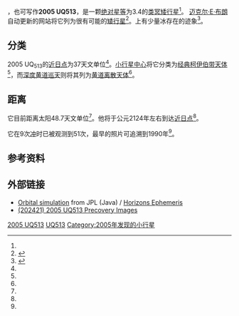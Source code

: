 {{Infobox Planet
| width = 25em
| bgcolour = #FFFFC0
| name = {{mp|(202421) 2005 UQ|513}}
| symbol =
| image =
| caption =
| discovery = yes
| discovery_ref = <ref name="MPEC2007-R02">{{Cite web
  |title=MPEC 2007-R02 : 2003 UY413, 2003 UZ413, 2004 NT33, 2005 CA79, 2005 CB79, 2005 UQ513
  |publisher=IAU Minor Planet Center
  |date=2007-09-01
  |url=http://adsabs.harvard.edu/abs/2007MPEC....R...02B
  |accessdate=2009-08-26
  |archive-date=2012-07-12
  |archive-url=https://www.webcitation.org/696RcMziV?url=http://adsabs.harvard.edu/abs/2007MPEC....R...02B
  |dead-url=no
  }}</ref>
| discoverer = [[迈克尔·E·布朗|迈克尔·E·布朗]]<br>[[大卫·拉比诺维茨|大卫·拉比诺维茨]]<br>[[查德·特鲁希略|查德·特鲁希略]]
| discovered = 2005年10月21日<ref name=jpldata/>
| mp_name = {{mp|(202421) 2005 UQ|513}}
| mp_category = [[经典柯伊伯带天体|经典柯伊伯带天体]]（[[小行星中心|小行星中心]]）<ref name="MPEC2010-S44">{{Cite web
  |title=MPEC 2010-S44 : DISTANT MINOR PLANETS (2010 OCT. 11.0 TT)
  |publisher=IAU Minor Planet Center
  |date=2010-09-25
  |url=http://minorplanetcenter.org/mpec/K10/K10S44.html
  |accessdate=2011-01-26
  |archive-date=2016-03-04
  |archive-url=https://web.archive.org/web/20160304035356/http://minorplanetcenter.org/mpec/K10/K10S44.html
  |dead-url=no
  }}</ref><br>[[黄道离散天体|黄道离散天体]]（[[深度黄道巡天|深度黄道巡天]]）<ref name="Buie">{{Cite web
 |author=[[Marc_W._Buie|Marc W. Buie]]
 |date=2010/10/11 using 57 observations
 |title=Orbit Fit and Astrometric record for 202421
 |publisher=SwRI (Space Science Department)
 |url=http://www.boulder.swri.edu/~buie/kbo/astrom/202421.html
 |accessdate=2009-03-12
 |archive-date=2012-07-12
 |archive-url=https://www.webcitation.org/696RY2dGj?url=http://www.boulder.swri.edu/~buie/kbo/astrom/202421.html
 |dead-url=no
 }}</ref>
| orbit_ref = <ref name="jpldata">{{Cite web
  |date=2010-10-11|title=JPL Small-Body Database Browser: (2005 UQ513)
  |url=http://ssd.jpl.nasa.gov/sbdb.cgi?sstr=2005UQ513
  |accessdate=2008-07-31
  |archive-date=2012-07-12
  |archive-url=https://www.webcitation.org/696RYVU04?url=http://ssd.jpl.nasa.gov/sbdb.cgi?sstr=2005UQ513
  |dead-url=no
  }}</ref>
| epoch = 2008年5月14日
| aphelion = 49.63 [[天文单位|AU]] (Q)
| perihelion = 37.00 AU (q)
| semimajor = 43.31 AU (a)
| eccentricity = 0.145
| period = 285.12 [[儒略年|yr]]
| avg_speed =
| inclination = 25.69[[角度|°]]
| asc_node = 307.61°
| mean_anomaly = 213.54° (M)
| arg_peri = 222.39°
| satellites =
| physical_characteristics = yes
| dimensions = 550–1240 km<ref name="jpldata"/><ref name="h">{{Cite web
  |title=Absolute Magnitude (H)
  |publisher=NASA/JPL
  |url=http://neo.jpl.nasa.gov/glossary/h.html
  |accessdate=2008-07-31
  |archive-date=2008-05-14
  |archive-url=https://web.archive.org/web/20080514172155/http://neo.jpl.nasa.gov/glossary/h.html
  |dead-url=no
  }}</ref><br>925 km<ref name="bruton">{{Cite web
 |title=Conversion of Absolute Magnitude to Diameter for Minor Planets 
 |publisher=Department of Physics & Astronomy (Stephen F. Austin State University) 
 |author=Dan Bruton 
 |url=http://www.physics.sfasu.edu/astro/asteroids/sizemagnitude.html 
 |accessdate=2008-12-09 
 |deadurl=yes 
 |archiveurl=https://web.archive.org/web/20131203001858/http://www.physics.sfasu.edu/astro/asteroids/sizemagnitude.html 
 |archivedate=2013-12-03 
}}</ref><ref>Assuming an albedo of 0.09</ref><br>838 km<ref name="johnston">{{Cite web
  |date=2008-08-22
  |title=List of Known Trans-Neptunian Objects
  |publisher=Johnston's Archive
  |author=Wm. Robert Johnston
  |url=http://www.johnstonsarchive.net/astro/tnoslist.html
  |accessdate=2008-12-08
  |archive-date=2011-02-05
  |archive-url=https://web.archive.org/web/20110205000313/http://johnstonsarchive.net/astro/tnoslist.html
  |dead-url=no
  }}</ref><br>513 km<ref name="mn">{{Cite web
 |date=2007-09-01
 |title=if H=4.1 ~513 km;assumed albedo=0.15?
 |publisher=Major News About Minor Objects
 |url=http://www.hohmanntransfer.com/mn/07/07244_0901.htm
 |accessdate=2009-03-26
 |archive-date=2012-07-12
 |archive-url=https://www.webcitation.org/696Rb7m2Q?url=http://www.hohmanntransfer.com/mn/07/07244_0901.htm
 |dead-url=no
 }}</ref>
| mass =
| density =
| surface_grav =
| escape_velocity =
| sidereal_day =
| axial_tilt =
| pole_ecliptic_lat =
| pole_ecliptic_lon =
| albedo =
| spectral_type =
| magnitude = 20.8<ref name="AstDys">{{Cite web
  |title=AstDys (202421) 2005UQ513 Ephemerides
  |publisher=Department of Mathematics, University of Pisa, Italy
  |url=http://hamilton.dm.unipi.it/astdys/index.php?pc=1.1.3.0&n=2002AW197
  |accessdate=2009-03-16
  |archive-url=https://web.archive.org/web/20110526232326/http://hamilton.dm.unipi.it/astdys/index.php?pc=1.1.3.0&n=2002AW197
  |archive-date=2011-05-26
  |dead-url=yes
  }}</ref>
| abs_magnitude = 3.4<ref name="jpldata"/>
}}

'''{{mp|(202421) 2005 UQ|513}}'''，也可写作'''2005 UQ513'''，是一颗[[绝对星等|绝对星等]]为3.4的[[类冥矮行星|类冥矮行星]]<ref name="jpldata"/>。 [[迈克尔·E·布朗|迈克尔·E·布朗]]自动更新的网站将它列为很有可能的[[矮行星|矮行星]]<ref name="Brown-dplist">{{cite web
 |title=How many dwarf planets are there in the outer solar system? (updates daily) 
 |publisher=California Institute of Technology 
 |author=[[Michael_E._Brown|Michael E. Brown]] 
 |url=http://www.gps.caltech.edu/~mbrown/dps.html 
 |accessdate=2011-08-25 
 |deadurl=yes 
 |archiveurl=https://web.archive.org/web/20111018154917/http://www.gps.caltech.edu/~mbrown/dps.html 
 |archivedate=2011-10-18 
}}</ref>。{{mp|2005 UQ|513}}上有少量冰存在的迹象<ref>{{Cite journal | title=Candidate Members and Age Estimate of the Family of Kuiper Belt Object {{mp|2003 EL|61}} | author=D. Ragozzine; M. E. Brown | journal=The Astronomical Journal | volume=134 | issue=6 | pages=2160–2167 | year=2007 | url=http://www.iop.org/EJ/article/1538-3881/134/6/2160/205894.html | accessdate=2009-12-05 | doi=10.1086/522334 | bibcode=2007AJ....134.2160R | arxiv=0709.0328 | archive-date=2020-03-12 | archive-url=https://web.archive.org/web/20200312114251/https://iopscience.iop.org/article/1538-3881/134/6/2160/205894.html | dead-url=no }}</ref>。

==分类==
2005 UQ<sub>513</sub>的[[拱点|近日点]]为37天文单位<ref name="jpldata"/>。[[小行星中心|小行星中心]]将它分类为[[经典柯伊伯带天体|经典柯伊伯带天体]]<ref name="MPEC2010-S44"/>，而[[深度黄道巡天|深度黄道巡天]]则将其列为[[黄道离散天体|黄道离散天体]]<ref name="Buie"/>。

==距离==
它目前距离太阳48.7天文单位<ref name="AstDys"/>。他将于公元2124年左右到达[[拱点|近日点]]<ref name="jpldata"/>。

它在9次[[冲_(天体位置)|冲]]时已被观测到51次，最早的照片可追溯到1990年<ref name="jpldata"/>。

==参考资料==
{{Reflist}}

==外部链接==
*[http://ssd.jpl.nasa.gov/sbdb.cgi?sstr=2005UQ513;orb=1;view=Far Orbital simulation] from JPL (Java) / [http://ssd.jpl.nasa.gov/horizons.cgi?find_body=1&body_group=sb&sstr=2005UQ513 Horizons Ephemeris] {{Wayback|url=http://ssd.jpl.nasa.gov/horizons.cgi?find_body=1&body_group=sb&sstr=2005UQ513 |date=20200921110933 }}
*[http://members.shaw.ca/andrewlowe/2005uq513.htm (202421) 2005 UQ513 Precovery Images] {{Wayback|url=http://members.shaw.ca/andrewlowe/2005uq513.htm |date=20201004090948 }}

{{类冥矮行星}}

{{DEFAULTSORT:(202421) 2005 Uq513}}
[[Category:类QB1天体|2005 UQ513]]
[[Category:矮行星候选者|UQ513]]
[[Category:2005年发现的小行星|Category:2005年发现的小行星]]